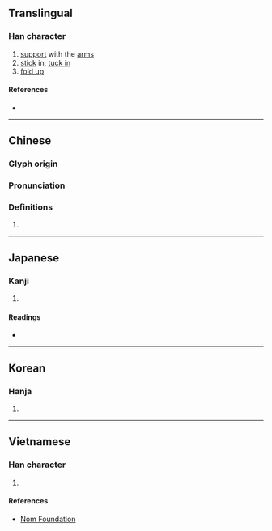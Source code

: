 {{character info/new}}
==Translingual==

===Han character===
{{Han char|rn=64|rad=手|as=08|sn=11|four=50047|canj=QYOK|ids=⿰扌夜}}

# [[support]] with the [[arm]]s
# [[stick]] in, [[tuck in]]
# [[fold up]]

====References====
* {{Han ref|kx=0437.190|dkj=12262|dj=0787.080|hdz=31903.050|uh=6396|ud=25494|bh=B1B3|bd=45491}}

----

==Chinese==
{{zh-forms}}

===Glyph origin===
{{Han etym}}

===Pronunciation===
{{zh-pron
|m=yē,yè,yì
|c=jik6,jat6
|h=pfs=
|md=
|mn=qz:ia̍k/xm,zz:e̍k/qz:iǎ/tw,xm,zz:iā
|mn_note=ia̍k/e̍k - literary; iǎ/iā - vernacular (俗)
|w=
|mc=y
|oc=y
|cat=
}}

===Definitions===
{{zh-hanzi}}

# {{rfdef|lang=zh}}

----

==Japanese==

===Kanji===
{{ja-kanji|grade=|rs=手08}}

# {{defn|lang=ja|sort=手08}}

====Readings====
* {{ja-readings|on=[[えき]] (eki)|kun=[[わきばさむ]] (wakibasamu), [[たすける]] (tasukeru), [[わき]] (waki)}}

----

==Korean==

===Hanja===
{{ko-hanja|hangeul=액|eumhun=|rv=aek|mr=aek|y=ayk}}

# {{defn|lang=ko|sort=手08}}

----

==Vietnamese==

===Han character===
{{vi-readings|rs=手08|hanviet=dịch}}

# {{defn|lang=vi|sort=手08}}

====References====
* [http://nomfoundation.org/common/nom_details.php?codepoint=6396 Nom Foundation]